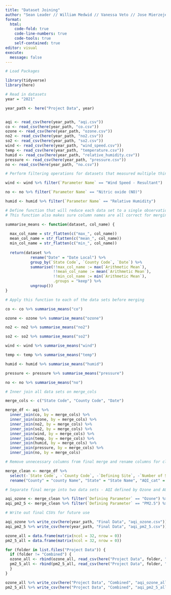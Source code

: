 ```yaml
---
title: "Dataset Joining"
author: "Sean Leader // William Medwid // Vanessa Veto // Jose Mierzejewski"
format: 
  html:
    code-fold: true
    code-line-numbers: true
    code-tools: true
    self-contained: true
editor: visual
execute:
  message: false
---
```


```r
# Load Packages

library(tidyverse)
library(here)
```

```r
# Read in datasets
year = "2021"

year_path <- here("Project Data", year)


aqi <- read_csv(here(year_path, "aqi.csv"))
co <- read_csv(here(year_path, "co.csv"))
ozone <- read_csv(here(year_path, "ozone.csv"))
no2 <- read_csv(here(year_path, "no2.csv"))
so2 <- read_csv(here(year_path, "so2.csv"))
wind <- read_csv(here(year_path, "wind_speed.csv")) 
temp <- read_csv(here(year_path, "temperature.csv"))
humid <- read_csv(here(year_path, "relative_humidity.csv"))
pressure <- read_csv(here(year_path, "pressure.csv"))
no <- read_csv(here(year_path, "no.csv"))
```

```r
# Perform filtering operations for datasets that measured multiple things

wind <- wind %>% filter(`Parameter Name` == "Wind Speed - Resultant")

no <- no %>% filter(`Parameter Name` == "Nitric oxide (NO)")

humid <- humid %>% filter(`Parameter Name` == "Relative Humidity")
```

```r
# Define function that will reduce each data set to a single observation for each state/county/date combo
# This function also makes sure column names are all correct for merging

summarise_means <- function(dataset, col_name) {
  
  max_col_name = str_flatten(c("max_", col_name))
  mean_col_name = str_flatten(c("mean_", col_name))
  min_col_name = str_flatten(c("min_", col_name))
  
  return(dataset %>% 
           rename("Date" = "Date Local") %>% 
           group_by(`State Code`, `County Code`, `Date`) %>% 
           summarise(!!max_col_name := max(`Arithmetic Mean`), 
                     !!mean_col_name := mean(`Arithmetic Mean`), 
                     !!min_col_name := min(`Arithmetic Mean`),
                     .groups = "keep") %>%
           ungroup())
}
```

```r
# Apply this function to each of the data sets before merging

co <- co %>% summarise_means("co")

ozone <- ozone %>% summarise_means("ozone")

no2 <- no2 %>% summarise_means("no2")

so2 <- so2 %>% summarise_means("so2")

wind <- wind %>% summarise_means("wind")

temp <- temp %>% summarise_means("temp")

humid <- humid %>% summarise_means("humid")

pressure <- pressure %>% summarise_means("pressure")

no <- no %>% summarise_means("no")
```

```r
# Inner join all data sets on merge_cols

merge_cols <- c("State Code", "County Code", "Date")

merge_df <- aqi %>% 
  inner_join(co, by = merge_cols) %>%
  inner_join(ozone, by = merge_cols) %>%
  inner_join(no2, by = merge_cols) %>%
  inner_join(so2, by = merge_cols) %>%
  inner_join(wind, by = merge_cols) %>%
  inner_join(temp, by = merge_cols) %>% 
  inner_join(humid, by = merge_cols) %>%
  inner_join(pressure, by = merge_cols) %>%
  inner_join(no, by = merge_cols)
```

```r
# Remove unnecessary columns from final merge and rename columns for clarity

merge_clean <- merge_df %>% 
  select(-`State Code`, -`County Code`, -`Defining Site`, -`Number of Sites Reporting`) %>%
  rename("County" = "county Name", "State" = "State Name", "AQI_cat" = "Category") 
```

```r
# Separate final merge into two data sets - AQI defined by Ozone and AQI defined by PM2.5 (Particulate Pollution)

aqi_ozone <- merge_clean %>% filter(`Defining Parameter` == "Ozone") %>% select(-`Defining Parameter`)
aqi_pm2_5 <- merge_clean %>% filter(`Defining Parameter` == "PM2.5") %>% select(-`Defining Parameter`)
```

```r
# Write out final CSVs for future use

aqi_ozone %>% write_csv(here(year_path, "Final Data", "aqi_ozone.csv"))
aqi_pm2_5 %>% write_csv(here(year_path, "Final Data", "aqi_pm2_5.csv"))
```

```r
ozone_all = data.frame(matrix(ncol = 32, nrow = 0))
pm2_5_all = data.frame(matrix(ncol = 32, nrow = 0))

for (folder in list.files("Project Data")) {
  if (folder != "Combined") {
  ozone_all <- rbind(ozone_all, read_csv(here("Project Data", folder, "Final Data", "aqi_ozone.csv")))
  pm2_5_all <- rbind(pm2_5_all, read_csv(here("Project Data", folder, "Final Data", "aqi_pm2_5.csv")))
  }
}

ozone_all %>% write_csv(here("Project Data", "Combined", "aqi_ozone_all_years.csv"))
pm2_5_all %>% write_csv(here("Project Data", "Combined", "aqi_pm2_5_all_years.csv"))
```
